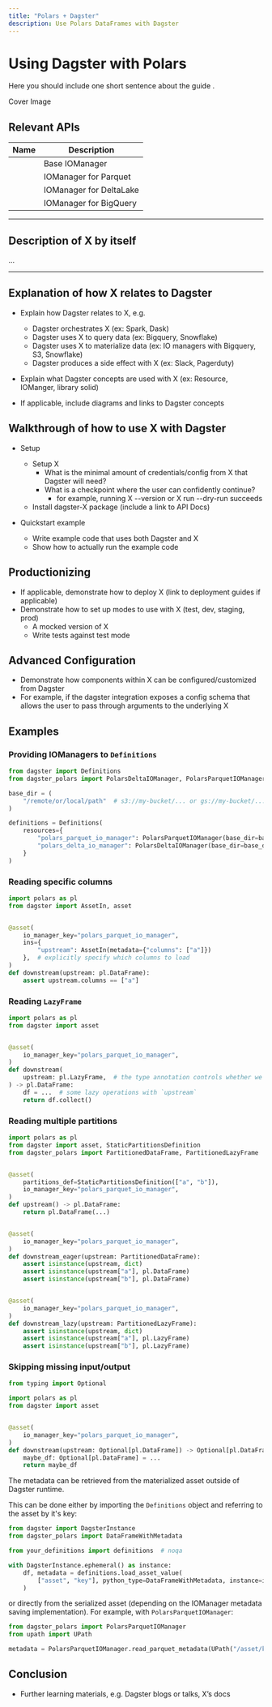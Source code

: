 ```yaml
---
title: "Polars + Dagster"
description: Use Polars DataFrames with Dagster
---
```


# Using Dagster with Polars

Here you should include one short sentence about the guide .

<div className="w-full h-48 bg-gray-50 flex items-center justify-center">
  Cover Image
</div>

## Relevant APIs

| Name                                                                 | Description                  |
| -------------------------------------------------------------------- | ---------------------------- |
| <PyObject module="dagster_polars" object="BasePolarsUPathIOManager" /> | Base IOManager        |
| <PyObject module="dagster_polars" object="PolarsParquetIOManager" /> | IOManager for Parquet        |
| <PyObject module="dagster_polars" object="PolarsDeltaIOManager" /> | IOManager for DeltaLake |
| <PyObject module="dagster_polars" object="PolarsBigQueryIOManager" /> | IOManager for BigQuery |

---

## Description of X by itself

<div className="w-full h-48 bg-gray-200 flex items-center justify-center">
  ...
</div>

---

## Explanation of how X relates to Dagster

- Explain how Dagster relates to X, e.g.

  - Dagster orchestrates X (ex: Spark, Dask)
  - Dagster uses X to query data (ex: Bigquery, Snowflake)
  - Dagster uses X to materialize data (ex: IO managers with Bigquery, S3, Snowflake)
  - Dagster produces a side effect with X (ex: Slack, Pagerduty)

- Explain what Dagster concepts are used with X (ex: Resource, IOManger, library solid)

- If applicable, include diagrams and links to Dagster concepts

## Walkthrough of how to use X with Dagster

- Setup

  - Setup X
    - What is the minimal amount of credentials/config from X that Dagster will need?
    - What is a checkpoint where the user can confidently continue?
      - for example, running X --version or X run --dry-run succeeds
  - Install dagster-X package (include a link to API Docs)

- Quickstart example
  - Write example code that uses both Dagster and X
  - Show how to actually run the example code

## Productionizing

- If applicable, demonstrate how to deploy X (link to deployment guides if applicable)
- Demonstrate how to set up modes to use with X (test, dev, staging, prod)
  - A mocked version of X
  - Write tests against test mode

## Advanced Configuration

- Demonstrate how components within X can be configured/customized from Dagster
- For example, if the dagster integration exposes a config schema that allows the user to pass through arguments to the underlying X

## Examples

### Providing IOManagers to `Definitions`

```python
from dagster import Definitions
from dagster_polars import PolarsDeltaIOManager, PolarsParquetIOManager

base_dir = (
    "/remote/or/local/path"  # s3://my-bucket/... or gs://my-bucket/... also works!
)

definitions = Definitions(
    resources={
        "polars_parquet_io_manager": PolarsParquetIOManager(base_dir=base_dir),
        "polars_delta_io_manager": PolarsDeltaIOManager(base_dir=base_dir),
    }
)
```

### Reading specific columns

```python
import polars as pl
from dagster import AssetIn, asset


@asset(
    io_manager_key="polars_parquet_io_manager",
    ins={
        "upstream": AssetIn(metadata={"columns": ["a"]})
    },  # explicitly specify which columns to load
)
def downstream(upstream: pl.DataFrame):
    assert upstream.columns == ["a"]
```

### Reading `LazyFrame`

```python
import polars as pl
from dagster import asset


@asset(
    io_manager_key="polars_parquet_io_manager",
)
def downstream(
    upstream: pl.LazyFrame,  # the type annotation controls whether we load an eager or lazy DataFrame
) -> pl.DataFrame:
    df = ...  # some lazy operations with `upstream`
    return df.collect()
```

### Reading multiple partitions

```python
import polars as pl
from dagster import asset, StaticPartitionsDefinition
from dagster_polars import PartitionedDataFrame, PartitionedLazyFrame


@asset(
    partitions_def=StaticPartitionsDefinition(["a", "b"]),
    io_manager_key="polars_parquet_io_manager",
)
def upstream() -> pl.DataFrame:
    return pl.DataFrame(...)


@asset(
    io_manager_key="polars_parquet_io_manager",
)
def downstream_eager(upstream: PartitionedDataFrame):
    assert isinstance(upstream, dict)
    assert isinstance(upstream["a"], pl.DataFrame)
    assert isinstance(upstream["b"], pl.DataFrame)


@asset(
    io_manager_key="polars_parquet_io_manager",
)
def downstream_lazy(upstream: PartitionedLazyFrame):
    assert isinstance(upstream, dict)
    assert isinstance(upstream["a"], pl.LazyFrame)
    assert isinstance(upstream["b"], pl.LazyFrame)
```

### Skipping missing input/output

```python
from typing import Optional

import polars as pl
from dagster import asset


@asset(
    io_manager_key="polars_parquet_io_manager",
)
def downstream(upstream: Optional[pl.DataFrame]) -> Optional[pl.DataFrame]:
    maybe_df: Optional[pl.DataFrame] = ...
    return maybe_df
```

The metadata can be retrieved from the materialized asset outside of Dagster runtime.

This can be done either by importing the `Definitions` object and referring to the asset by it's key:

```python
from dagster import DagsterInstance
from dagster_polars import DataFrameWithMetadata

from your_definitions import definitions  # noqa

with DagsterInstance.ephemeral() as instance:
    df, metadata = definitions.load_asset_value(
        ["asset", "key"], python_type=DataFrameWithMetadata, instance=instance
    )
```

or directly from the serialized asset (depending on the IOManager metadata saving implementation). For example, with `PolarsParquetIOManager`:

```python
from dagster_polars import PolarsParquetIOManager
from upath import UPath

metadata = PolarsParquetIOManager.read_parquet_metadata(UPath("/asset/key.parquet"))
```

## Conclusion

- Further learning materials, e.g. Dagster blogs or talks, X’s docs
